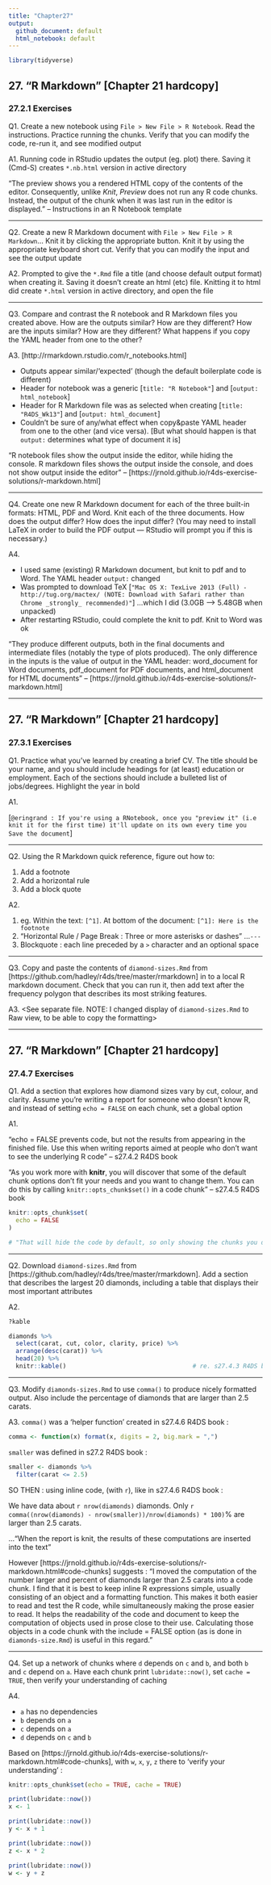 ```yaml
---
title: "Chapter27"
output:
  github_document: default
  html_notebook: default
---
```


```r
library(tidyverse)
```


## 27. "R Markdown" [Chapter 21 hardcopy]
### 27.2.1 Exercises

Q1.
Create a new notebook using `File > New File > R Notebook`. Read the instructions. Practice running the chunks. Verify that you can modify the code, re-run it, and see modified output

A1. <See separate file>
Running code in RStudio updates the output (eg. plot) there. Saving it (Cmd-S) creates `*.nb.html` version in active directory

"The preview shows you a rendered HTML copy of the contents of the editor. Consequently, unlike *Knit*, *Preview* does not run any R code chunks. Instead, the output of the chunk when it was last run in the editor is displayed." -- Instructions in an R Notebook template

-----------

Q2.
Create a new R Markdown document with `File > New File > R Markdown`… Knit it by clicking the appropriate button. Knit it by using the appropriate keyboard short cut. Verify that you can modify the input and see the output update

A2. <See separate file>
Prompted to give the `*.Rmd` file a title (and choose default output format) when creating it. Saving it doesn't create an html (etc) file. Knitting it to html did create `*.html` version in active directory, and open the file

-----------

Q3.
Compare and contrast the R notebook and R Markdown files you created above.
How are the outputs similar? How are they different?
How are the inputs similar? How are they different?
What happens if you copy the YAML header from one to the other?

A3.
[http://rmarkdown.rstudio.com/r_notebooks.html]

* Outputs appear similar/'expected' (though the default boilerplate code is different)
* Header for notebook was a generic [`title: "R Notebook"`] and [`output: html_notebook`]
* Header for R Markdown file was as selected when creating [`title: "R4DS_Wk13"`] and [`output: html_document`]
* Couldn't be sure of any/what effect when copy&paste YAML header from one to the other (and vice versa). [But what should happen is that `output:` determines what type of document it is]

"R notebook files show the output inside the editor, while hiding the console. R markdown files shows the output inside the console, and does not show output inside the editor" -- [https://jrnold.github.io/r4ds-exercise-solutions/r-markdown.html]

-----------

Q4.
Create one new R Markdown document for each of the three built-in formats: HTML, PDF and Word.
Knit each of the three documents. How does the output differ? How does the input differ?
(You may need to install LaTeX in order to build the PDF output — RStudio will prompt you if this is necessary.)

A4. <See separate files>

* I used same (existing) R Markdown document, but knit to pdf and to Word. The YAML header `output:` changed
* Was prompted to download TeX [`"Mac OS X: TexLive 2013 (Full) - http://tug.org/mactex/
(NOTE: Download with Safari rather than Chrome _strongly_ recommended)"`] ...which I did (3.0GB --> 5.48GB when unpacked)
* After restarting RStudio, could complete the knit to pdf. Knit to Word was ok

"They produce different outputs, both in the final documents and intermediate files (notably the type of plots produced). The only difference in the inputs is the value of output in the YAML header: word_document for Word documents, pdf_document for PDF documents, and html_document for HTML documents" -- [https://jrnold.github.io/r4ds-exercise-solutions/r-markdown.html]


-----------

## 27. "R Markdown" [Chapter 21 hardcopy]
### 27.3.1 Exercises

Q1.
Practice what you’ve learned by creating a brief CV. The title should be your name, and you should include headings for (at least) education or employment. Each of the sections should include a bulleted list of jobs/degrees. Highlight the year in bold

A1. <See separate file>

[`@eringrand : If you're using a RNotebook, once you "preview it" (i.e knit it for the first time) it'll update on its own every time you Save the document`]

-----------

Q2.
Using the R Markdown quick reference, figure out how to:

1. Add a footnote
2. Add a horizontal rule
3. Add a block quote

A2. <ALSO see separate file>

1. eg. Within the text: `[^1]`. At bottom of the document: `[^1]: Here is the footnote`
2. "Horizontal Rule / Page Break : Three or more asterisks or dashes" ...`---`
3. Blockquote : each line preceded by a `>` character and an optional space

-----------

Q3.
Copy and paste the contents of `diamond-sizes.Rmd` from [https://github.com/hadley/r4ds/tree/master/rmarkdown] in to a local R markdown document. Check that you can run it, then add text after the frequency polygon that describes its most striking features.

A3. <See separate file. NOTE: I changed display of `diamond-sizes.Rmd` to Raw view, to be able to copy the formatting>


-----------

## 27. "R Markdown" [Chapter 21 hardcopy]
### 27.4.7 Exercises
  
Q1.
Add a section that explores how diamond sizes vary by cut, colour, and clarity. Assume you’re writing a report for someone who doesn’t know R, and instead of setting `echo = FALSE` on each chunk, set a global option

A1.

"echo = FALSE prevents code, but not the results from appearing in the finished file. Use this when writing reports aimed at people who don’t want to see the underlying R code" -- s27.4.2 R4DS book

"As you work more with **knitr**, you will discover that some of the default chunk options don’t fit your needs and you want to change them. You can do this by calling `knitr::opts_chunk$set()` in a code chunk" -- s27.4.5 R4DS book

```r
knitr::opts_chunk$set(
  echo = FALSE
)

# "That will hide the code by default, so only showing the chunks you deliberately choose to show (with `echo = TRUE`)" -- s27.4.5 R4DS book
```


-----------

Q2.
Download `diamond-sizes.Rmd` from [https://github.com/hadley/r4ds/tree/master/rmarkdown]. Add a section that describes the largest 20 diamonds, including a table that displays their most important attributes

A2.
```r
?kable

diamonds %>%
  select(carat, cut, color, clarity, price) %>%
  arrange(desc(carat)) %>%
  head(20) %>%
  knitr::kable()                                   # re. s27.4.3 R4DS book
```


-----------

Q3.
Modify `diamonds-sizes.Rmd` to use `comma()` to produce nicely formatted output. Also include the percentage of diamonds that are larger than 2.5 carats.

A3.
`comma()` was a 'helper function' created in s27.4.6 R4DS book :
```r
comma <- function(x) format(x, digits = 2, big.mark = ",")
```

`smaller` was defined in s27.2 R4DS book :
```r
smaller <- diamonds %>% 
  filter(carat <= 2.5)
```

SO THEN : using inline code, (with `r `), like in s27.4.6 R4DS book :

We have data about `r nrow(diamonds)` diamonds. Only `r comma((nrow(diamonds) - nrow(smaller))/nrow(diamonds) * 100)`% are larger than 2.5 carats.

..."When the report is knit, the results of these computations are inserted into the text"

However [https://jrnold.github.io/r4ds-exercise-solutions/r-markdown.html#code-chunks] suggests :
"I moved the computation of the number larger and percent of diamonds larger than 2.5 carats into a code chunk. I find that it is best to keep inline R expressions simple, usually consisting of an object and a formatting function. This makes it both easier to read and test the R code, while simultaneously making the prose easier to read. It helps the readability of the code and document to keep the computation of objects used in prose close to their use. Calculating those objects in a code chunk with the include = FALSE option (as is done in `diamonds-size.Rmd`) is useful in this regard."


-----------

Q4.
Set up a network of chunks where `d` depends on `c` and `b`, and both `b` and `c` depend on `a`. Have each chunk print `lubridate::now()`, set `cache = TRUE`, then verify your understanding of caching

A4.

* `a` has no dependencies
* `b` depends on `a`
* `c` depends on `a`
* `d` depends on `c` and `b`

Based on [https://jrnold.github.io/r4ds-exercise-solutions/r-markdown.html#code-chunks], with `w`, `x`, `y`, `z` there to 'verify your understanding' :
```r
knitr::opts_chunk$set(echo = TRUE, cache = TRUE)
```

```r
print(lubridate::now())
x <- 1
```

```r
print(lubridate::now())
y <- x + 1
```

```r
print(lubridate::now())
z <- x * 2
```

```r
print(lubridate::now())
w <- y + z
```





